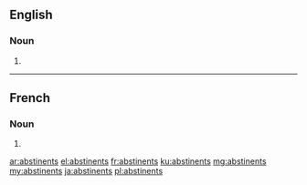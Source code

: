 {{also|Abstinents}}
==English==

===Noun===
{{head|en|noun plural form}}

# {{plural of|abstinent|lang=en}}

----

==French==

===Noun===
{{head|fr|noun plural form|g=m}}

# {{plural of|abstinent|lang=fr}}

[[ar:abstinents]]
[[el:abstinents]]
[[fr:abstinents]]
[[ku:abstinents]]
[[mg:abstinents]]
[[my:abstinents]]
[[ja:abstinents]]
[[pl:abstinents]]